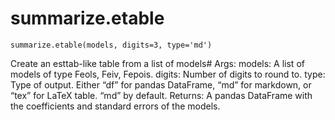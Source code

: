 # summarize.etable { #pyfixest.summarize.etable }

`summarize.etable(models, digits=3, type='md')`

Create an esttab-like table from a list of models#
Args:
    models: A list of models of type Feols, Feiv, Fepois.
    digits: Number of digits to round to.
    type: Type of output. Either "df" for pandas DataFrame, "md" for markdown, or "tex" for LaTeX table. "md" by default.
Returns:
    A pandas DataFrame with the coefficients and standard errors of the models.
